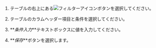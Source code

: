 <ProdImg img='db-bottom-table-filter.png' desc='Filter' />

1. テーブルの右上にある![フィルターアイコン](/img/ico-filter.svg)ボタンを選択してください。

2. テーブルのカラムヘッダー項目と条件を選択してください。

3. **_条件入力_**テキストボックスに値を入力してください。

4. **_保存_**ボタンを選択します。
